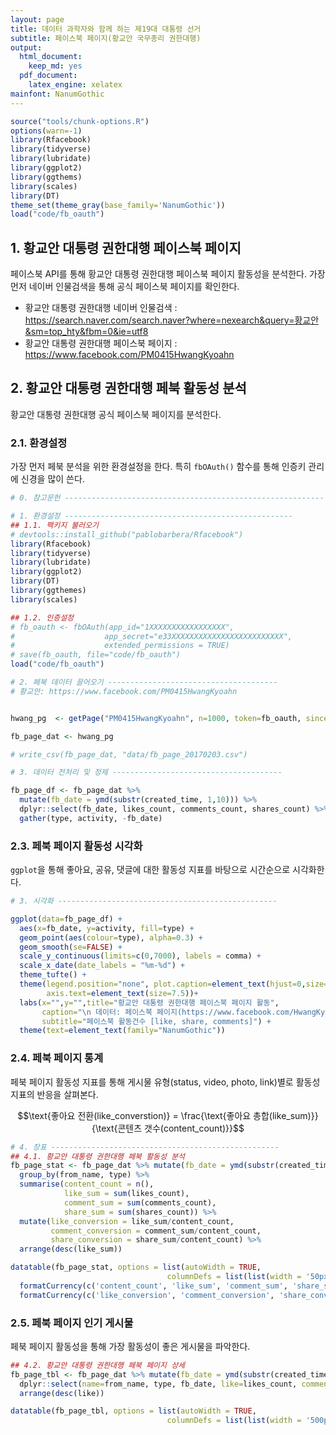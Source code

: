 ```yaml
---
layout: page
title: 데이터 과학자와 함께 하는 제19대 대통령 선거
subtitle: 페이스북 페이지(황교안 국무총리 권한대행)
output:
  html_document: 
    keep_md: yes
  pdf_document:
    latex_engine: xelatex
mainfont: NanumGothic
---
```


```r
source("tools/chunk-options.R")
options(warn=-1)
library(Rfacebook)
library(tidyverse)
library(lubridate)
library(ggplot2)
library(ggthems)
library(scales)
library(DT)
theme_set(theme_gray(base_family='NanumGothic'))
load("code/fb_oauth")
```

## 1. 황교안 대통령 권한대행 페이스북 페이지

페이스북 API를 통해 황교안 대통령 권한대행 페이스북 페이지 활동성을 분석한다.
가장 먼저 네이버 인물검색을 통해 공식 페이스북 페이지를 확인한다.

- 황교안 대통령 권한대행 네이버 인물검색 : [https://search.naver.com/search.naver?where=nexearch&query=황교안&sm=top_hty&fbm=0&ie=utf8](https://search.naver.com/search.naver?where=nexearch&query=%ED%99%A9%EA%B5%90%EC%95%88&sm=top_hty&fbm=0&ie=utf8)
- 황교안 대통령 권한대행 페이스북 페이지 : [https://www.facebook.com/PM0415HwangKyoahn](https://www.facebook.com/PM0415HwangKyoahn)

## 2. 황교안 대통령 권한대행 페북 활동성 분석

황교안 대통령 권한대행 공식 페이스북 페이지를 분석한다.

### 2.1. 환경설정

가장 먼저 페북 분석을 위한 환경설정을 한다. 특히 `fbOAuth()` 함수를 통해 인증키 관리에 신경을 많이 쓴다.

``` r
# 0. 참고문헌 ---------------------------------------------------------------------

# 1. 환경설정 ---------------------------------------------------
## 1.1. 팩키지 불러오기
# devtools::install_github("pablobarbera/Rfacebook")
library(Rfacebook)
library(tidyverse)
library(lubridate)
library(ggplot2)
library(DT)
library(ggthemes)
library(scales)

## 1.2. 인증설정
# fb_oauth <- fbOAuth(app_id="1XXXXXXXXXXXXXXXXX",
#                    app_secret="e33XXXXXXXXXXXXXXXXXXXXXXXXX",
#                    extended_permissions = TRUE)
# save(fb_oauth, file="code/fb_oauth")
load("code/fb_oauth")

# 2. 페북 데이터 끌어오기 --------------------------------------
# 황교안: https://www.facebook.com/PM0415HwangKyoahn


hwang_pg  <- getPage("PM0415HwangKyoahn", n=1000, token=fb_oauth, since='2016/01/01')

fb_page_dat <- hwang_pg

# write_csv(fb_page_dat, "data/fb_page_20170203.csv")

# 3. 데이터 전처리 및 정제 --------------------------------------

fb_page_df <- fb_page_dat %>% 
  mutate(fb_date = ymd(substr(created_time, 1,10))) %>% 
  dplyr::select(fb_date, likes_count, comments_count, shares_count) %>% 
  gather(type, activity, -fb_date)
```

### 2.3. 페북 페이지 활동성 시각화

`ggplot`을 통해 좋아요, 공유, 댓글에 대한 활동성 지표를 바탕으로 시간순으로 시각화한다.

``` r
# 3. 시각화 -------------------------------------------------

ggplot(data=fb_page_df) +
  aes(x=fb_date, y=activity, fill=type) +
  geom_point(aes(colour=type), alpha=0.3) +
  geom_smooth(se=FALSE) +
  scale_y_continuous(limits=c(0,7000), labels = comma) +
  scale_x_date(date_labels = "%m-%d") +
  theme_tufte() +
  theme(legend.position="none", plot.caption=element_text(hjust=0,size=8),plot.subtitle=element_text(face="italic"),
        axis.text=element_text(size=7.5))+
  labs(x="",y="",title="황교안 대통령 권한대행 페이스북 페이지 활동",
       caption="\n 데이터: 페이스북 페이지(https://www.facebook.com/HwangKyoahn) ",
       subtitle="페이스북 활동건수 [like, share, comments]") +
  theme(text=element_text(family="NanumGothic"))
```

### 2.4. 페북 페이지 통계

페북 페이지 활동성 지표를 통해 게시물 유형(status, video, photo, link)별로 활동성 지표의 반응을 살펴본다.

$$\text{좋아요 전환(like_converstion)} = \frac{\text{좋아요 총합(like_sum)}}{\text{콘텐츠 갯수(content_count)}}$$

``` r
# 4. 장표 ---------------------------------------------------
## 4.1. 황교안 대통령 권한대행 페북 활동성 분석
fb_page_stat <- fb_page_dat %>% mutate(fb_date = ymd(substr(created_time, 1,10))) %>% 
  group_by(from_name, type) %>% 
  summarise(content_count = n(),
            like_sum = sum(likes_count),
            comment_sum = sum(comments_count),
            share_sum = sum(shares_count)) %>% 
  mutate(like_conversion = like_sum/content_count,
         comment_conversion = comment_sum/content_count,
         share_conversion = share_sum/content_count) %>% 
  arrange(desc(like_sum))

datatable(fb_page_stat, options = list(autoWidth = TRUE,
                                   columnDefs = list(list(width = '50px', targets = c(1:6))))) %>% 
  formatCurrency(c('content_count', 'like_sum', 'comment_sum', 'share_sum'),' ', interval = 3, mark = ",", digits = 0) %>% 
  formatCurrency(c('like_conversion', 'comment_conversion', 'share_conversion'),' ', interval = 3, mark = ",", digits = 1)

```

### 2.5. 페북 페이지 인기 게시물

페북 페이지 활동성을 통해 가장 활동성이 좋은 게시물을 파악한다.

``` r
## 4.2. 황교안 대통령 권한대행 페북 페이지 상세
fb_page_tbl <- fb_page_dat %>% mutate(fb_date = ymd(substr(created_time, 1,10))) %>% 
  dplyr::select(name=from_name, type, fb_date, like=likes_count, comment=comments_count, share=shares_count, message) %>% 
  arrange(desc(like))

datatable(fb_page_tbl, options = list(autoWidth = TRUE,
                                   columnDefs = list(list(width = '500px', targets = c(7)))))
```